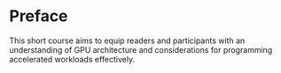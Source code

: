 # Preface {.unnumbered}

This short course aims to equip readers and participants with an understanding of GPU architecture and considerations for programming accelerated workloads effectively.